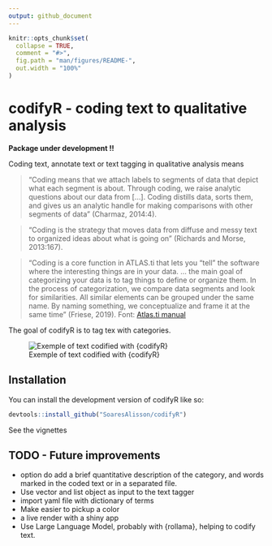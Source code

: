 ```yaml
---
output: github_document
---
```


<!-- README.md is generated from README.Rmd. Please edit that file -->

```r
knitr::opts_chunk$set(
  collapse = TRUE,
  comment = "#>",
  fig.path = "man/figures/README-",
  out.width = "100%"
)
```

# codifyR - coding text to qualitative analysis

<!-- badges: start -->
<!-- badges: end -->

**Package under development !!**

Coding text, annotate text or text tagging in qualitative analysis means

> “Coding means that we attach labels to segments of data that depict what each segment is about. Through coding, we raise analytic questions about our data from […]. Coding distills data, sorts them, and gives us an analytic handle for making comparisons with other segments of data” (Charmaz, 2014:4).

> “Coding is the strategy that moves data from diffuse and messy text to organized ideas about what is going on” (Richards and Morse, 2013:167).

> "Coding is a core function in ATLAS.ti that lets you “tell” the software where the interesting things are in your data. ... the main goal of categorizing your data is to tag things to define or organize them. In the process of categorization, we compare data segments and look for similarities. All similar elements can be grouped under the same name. By naming something, we conceptualize and frame it at the same time" (Friese, 2019).
> Font: [Atlas.ti manual](https://doc.atlasti.com/QuicktourWin.v9/Codes/CodingData.html)


The goal of codifyR is to tag tex with categories.

![Exemple of text codified with {codifyR}](./vignettes/sotu_trump_ex2.png)

## Installation

You can install the development version of codifyR like so:

```r
devtools::install_github("SoaresAlisson/codifyR")
```



See the vignettes

## TODO - Future improvements

- option do add a brief quantitative description of the category, and words marked in the coded text or in a separated file.
- Use vector and list object as input to the text tagger
- import yaml file with dictionary of terms
- Make easier to pickup a color
- a live render with a shiny app
- Use Large Language Model, probably with {rollama}, helping to codify text.
